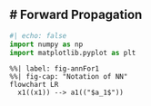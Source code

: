 # Forward Propagation
---
``` python
#| echo: false
import numpy as np
import matplotlib.pyplot as plt
```
``` mermaid
%%| label: fig-annFor1
%%| fig-cap: "Notation of NN"
flowchart LR
  x1((x1)) --> a1(("$a_1$"))
```

